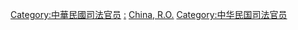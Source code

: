 [[Category:中華民國司法官员|Category:中華民國司法官员]]
[[Category:中華民國法院|:]]
[[Category:各国法官|China, R.O.]]
[[Category:中华民国司法官员|Category:中华民国司法官员]]